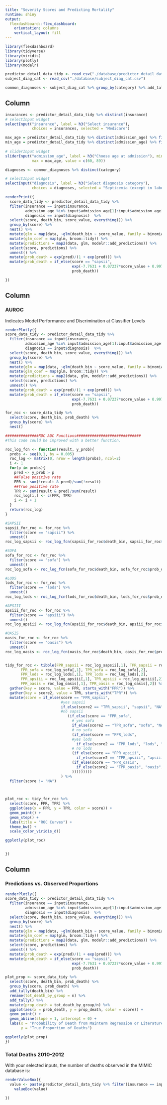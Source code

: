 ```yaml
---
title: "Severity Scores and Predicting Mortality"
runtime: shiny
output: 
  flexdashboard::flex_dashboard:
    orientation: columns
    vertical_layout: fill
---
```


```r
library(flexdashboard)
library(tidyverse)
library(viridis)
library(plotly)
library(modelr)

predictor_detail_data_tidy <- read_csv("./database/predictor_detail_data_tidy.csv")
subject_diag_cat <- read_csv("./database/subject_diag_cat.csv")

common_diagnoses <- subject_diag_cat %>% group_by(category) %>% add_tally %>% select(category, n) %>% arrange(desc(n)) %>% distinct(category, .keep_all = TRUE) %>% ungroup() %>%  top_n(50)

```

Column {.sidebar}
-----------------------------------------------------------------------

```r

insurances <- predictor_detail_data_tidy %>% distinct(insurance)
# selectInput widget
selectInput("insurance", label = h3("Select insurance"),
            choices = insurances, selected = "Medicare")

max_age = predictor_detail_data_tidy %>% distinct(admission_age) %>% filter(admission_age %in% 5:100) %>%  max()
min_age = predictor_detail_data_tidy %>% distinct(admission_age) %>% filter(admission_age %in% 1:100) %>%  min()
  
# sliderInput widget
sliderInput("admission_age", label = h3("Choose age at admission"), min = min_age, 
            max = max_age, value = c(60, 89))

diagnoses <- common_diagnoses %>% distinct(category)

# selectInput widget
selectInput("diagnosis", label = h3("Select diagnosis category"),
            choices = diagnoses, selected = "Septicemia (except in labor)")

renderPrint({
  score_data_tidy <- predictor_detail_data_tidy %>% 
  filter(insurance == input$insurance,
         admission_age %in% input$admission_age[1]:input$admission_age[2],
         diagnosis == input$diagnosis)  %>% 
  select(score, death_bin, score_value, everything()) %>% 
  group_by(score) %>% 
  nest() %>% 
  mutate(glm = map(data, ~glm(death_bin ~ score_value, family = binomial, data = .))) %>% 
  mutate(glm_coef = map(glm, broom::tidy)) %>% 
  mutate(predictions = map2(data, glm, modelr::add_predictions)) %>% 
  select(score, predictions) %>% 
  unnest() %>% 
  mutate(prob_death = exp(pred)/(1 + exp(pred))) %>% 
  mutate(prob_death = if_else(score == "sapsii", 
                              exp(-7.7631 + 0.07237*score_value + 0.9971*log(1 + score_value))/(1 + exp(-7.7631 +  0.07237*score_value + 0.9971*log(1 + score_value))), 
                              prob_death))

})
```

Column {data-width=500}
-----------------------------------------------------------------------

### AUROC 

Indicates Model Performance and Discrimination at Classifier Levels

```r
renderPlotly({
score_data_tidy <- predictor_detail_data_tidy %>% 
  filter(insurance == input$insurance,
         admission_age %in% input$admission_age[1]:input$admission_age[2],
         diagnosis == input$diagnosis)  %>% 
  select(score, death_bin, score_value, everything()) %>% 
  group_by(score) %>% 
  nest() %>% 
  mutate(glm = map(data, ~glm(death_bin ~ score_value, family = binomial, data = .))) %>% 
  mutate(glm_coef = map(glm, broom::tidy)) %>% 
  mutate(predictions = map2(data, glm, modelr::add_predictions)) %>% 
  select(score, predictions) %>% 
  unnest() %>% 
  mutate(prob_death = exp(pred)/(1 + exp(pred))) %>% 
  mutate(prob_death = if_else(score == "sapsii", 
                              exp(-7.7631 + 0.07237*score_value + 0.9971*log(1 + score_value))/(1 + exp(-7.7631 +  0.07237*score_value + 0.9971*log(1 + score_value))), 
                              prob_death))

for_roc <- score_data_tidy %>% 
  select(score, death_bin, prob_death) %>% 
  group_by(score) %>% 
  nest()

###############ROC AUC Functions#############################
#This code could be improved with a better function.

roc_log_fcn <- function(result, y_prob){
  probs <- seq(0,1, by = 0.005)
  roc_log <- matrix(0, nrow = length(probs), ncol=2)
  i <- 1
  for(p in probs){
    pred <- y_prob > p
    ##False positive rate
    FPR <- sum(!result & pred)/sum(!result)
    ##True positive rate
    TPR <- sum(result & pred)/sum(result)
    roc_log[i,] <- c(FPR, TPR)
    i <- i + 1
  }
  return(roc_log)
}

#SAPSII
sapsii_for_roc <- for_roc %>% 
  filter(score == "sapsii") %>% 
  unnest() 
roc_log_sapsii <- roc_log_fcn(sapsii_for_roc$death_bin, sapsii_for_roc$prob_death)

#SOFA
sofa_for_roc <- for_roc %>% 
  filter(score == "sofa") %>% 
  unnest() 
roc_log_sofa <- roc_log_fcn(sofa_for_roc$death_bin, sofa_for_roc$prob_death)

#LODS
lods_for_roc <- for_roc %>% 
  filter(score == "lods") %>% 
  unnest() 
roc_log_lods <- roc_log_fcn(lods_for_roc$death_bin, lods_for_roc$prob_death)

#APSIII
apsiii_for_roc <- for_roc %>% 
  filter(score == "apsiii") %>% 
  unnest() 
roc_log_apsiii <- roc_log_fcn(apsiii_for_roc$death_bin, apsiii_for_roc$prob_death)

#OASIS
oasis_for_roc <- for_roc %>% 
  filter(score == "oasis") %>% 
  unnest() 
roc_log_oasis <- roc_log_fcn(oasis_for_roc$death_bin, oasis_for_roc$prob_death)


tidy_for_roc <- tibble(FPR_sapsii = roc_log_sapsii[,1], TPR_sapsii = roc_log_sapsii[,2],
       FPR_sofa = roc_log_sofa[,1], TPR_sofa = roc_log_sofa[,2],
       FPR_lods = roc_log_lods[,1], TPR_lods = roc_log_lods[,2],
       FPR_apsiii = roc_log_apsiii[,1], TPR_apsiii = roc_log_apsiii[,2],
       FPR_oasis = roc_log_oasis[,1], TPR_oasis = roc_log_oasis[,2]) %>% 
  gather(key = score, value = FPR, starts_with("FPR")) %>% 
  gather(key = score2, value = TPR, starts_with("TPR")) %>% 
  mutate(score = if_else(score == "FPR_sapsii", 
                         #yes sapsii
                         if_else(score2 == "TPR_sapsii", "sapsii", "NA"),
                         #no sapsii 
                            (if_else(score == "FPR_sofa", 
                              # yes sofa 
                              if_else(score2 == "TPR_sofa", "sofa", "NA"), 
                              # no sofa
                              (if_else(score == "FPR_lods",
                              #yes lods
                                if_else(score2 == "TPR_lods", "lods", "NA"),
                              # no lods
                              (if_else(score == "FPR_apsiii",
                                if_else(score2 == "TPR_apsiii", "apsiii", "NA"), 
                              (if_else(score == "FPR_oasis", 
                                if_else(score2 == "TPR_oasis", "oasis", "NA"), "NA"
                              )))))))))
                         ) %>% 
  filter(score != "NA")


 
plot_roc <- tidy_for_roc %>% 
  select(score, FPR, TPR) %>% 
  ggplot(aes(x = FPR, y = TPR, color = score)) +
  geom_point() +
  geom_step() +
  labs(title = "ROC Curves") +
  theme_bw() +
  scale_color_viridis_d()

ggplotly(plot_roc)
  

})


```

Column {data-width=500}
-----------------------------------------------------------------------

### Predictions vs. Observed Proportions

```r
renderPlotly({
score_data_tidy <- predictor_detail_data_tidy %>% 
  filter(insurance == input$insurance,
         admission_age %in% input$admission_age[1]:input$admission_age[2],
         diagnosis == input$diagnosis)  %>% 
  select(score, death_bin, score_value, everything()) %>% 
  group_by(score) %>% 
  nest() %>% 
  mutate(glm = map(data, ~glm(death_bin ~ score_value, family = binomial, data = .))) %>% 
  mutate(glm_coef = map(glm, broom::tidy)) %>% 
  mutate(predictions = map2(data, glm, modelr::add_predictions)) %>% 
  select(score, predictions) %>% 
  unnest() %>% 
  mutate(prob_death = exp(pred)/(1 + exp(pred))) %>% 
  mutate(prob_death = if_else(score == "sapsii", 
                              exp(-7.7631 + 0.07237*score_value + 0.9971*log(1 + score_value))/(1 + exp(-7.7631 +  0.07237*score_value + 0.9971*log(1 + score_value))), 
                              prob_death))

plot_prop <- score_data_tidy %>% 
  select(score, death_bin, prob_death) %>% 
  group_by(score, prob_death) %>%
  add_tally(death_bin) %>% 
  rename(tot_death_by_group = n) %>% 
  add_tally() %>% 
  mutate(prop_death = tot_death_by_group/n) %>% 
  ggplot(aes(x = prob_death, y = prop_death, color = score)) + 
  geom_point() +
  geom_abline(slope = 1, intercept = 0) +
  labs(x = "Probability of Death from Mainterm Regression or Literature Value",
       y = "True Proportion of Deaths") 

ggplotly(plot_prop)
})

```

### Total Deaths 2010-2012 {.value-box}

With your selected inputs, the number of deaths observed in the MIMIC database is: 
```r

renderValueBox({ 
  value <- paste(predictor_detail_data_tidy %>% filter(insurance == input$insurance, admission_age %in% input$admission_age[1]:input$admission_age[2], diagnosis == input$diagnosis) %>% summarize(sum(death_bin)))
    valueBox(value)

})
```